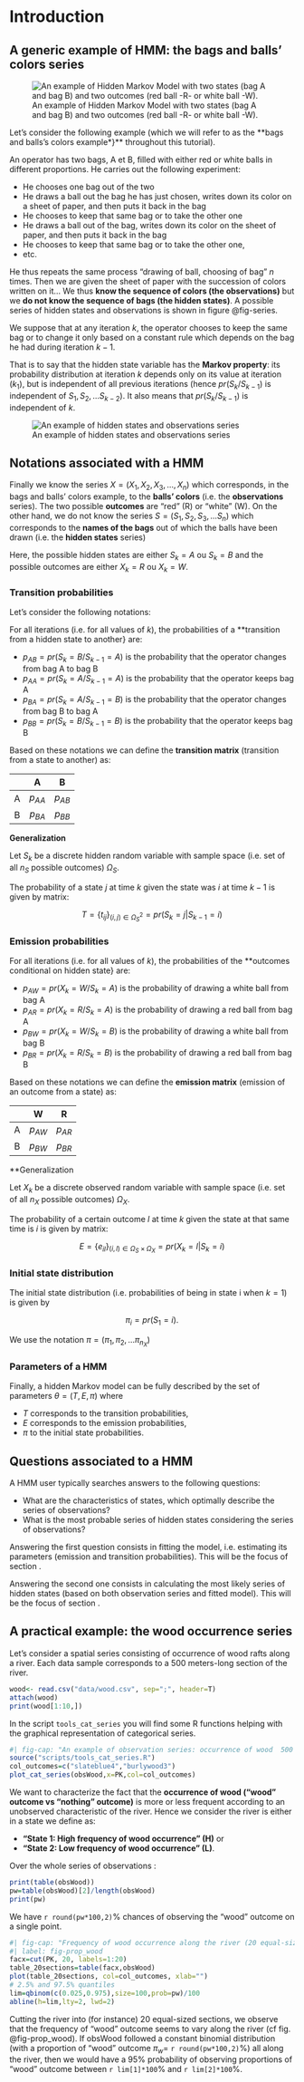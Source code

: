 # Introduction

## A generic example of HMM: the bags and balls' colors series

![An example of Hidden Markov Model with two states (bag A and bag B) and two outcomes (red ball -R- or white ball -W).](img/operator_and_states.png)

Let's consider the following example (which we will refer to as the **bags and balls's colors example*}** throughout this tutorial).

An operator has two bags, A et B, filled with either red or white balls in different proportions. He carries out the following experiment:

- He chooses one bag out of the two
- He draws a ball out the bag he has just chosen, writes down its color on a sheet of paper, and then puts it back in the bag
- He chooses to keep that same bag or to take the other one
- He draws a ball out of the bag, writes down its color on the sheet of paper, and then puts it back in the bag
- He chooses to keep that same bag or to take the other one,
- etc.

He thus repeats the same process "drawing of ball, choosing of bag" $n$ times. Then we are given the sheet of paper with the succession of colors written on it... We thus **know the sequence of colors (the observations)** but we **do not know the sequence of bags (the hidden states)**. A possible series of hidden states and observations is shown in figure @fig-series.

We suppose that at any iteration $k$, the operator chooses to keep the same bag or to change it only based on a constant rule which depends on the bag he had during iteration $k-1$.

That is to say that the hidden state variable has the **Markov property**: its probability distribution at iteration $k$ depends only on its value at iteration $(k_1)$, but is independent of all previous iterations (hence $pr(S_k/S_{k-1})$ is independent of $S_1,S_2,...S_{k-2}$). It also means that $pr(S_k/S_{k-1})$ is independent of $k$.

![An example of hidden states and observations series](img/hiddenstates_and_observations_series.png){#fig-series}

## Notations associated with a HMM

Finally we know the series $X=(X_1,X_2,X_3,...,X_n)$ which corresponds, in the bags and balls' colors example, to the **balls' colors** (i.e. the **observations** series). The two possible **outcomes** are "red"  (R) or "white" (W). On the other hand, we do not know the series $S=(S_1,S_2,S_3,...S_n)$ which corresponds to the **names of the bags** out of which the balls have been drawn (i.e. the **hidden states** series)

Here, the possible hidden states are either $S_k=A$ ou $S_k=B$ and the possible outcomes are either $X_k=R$ ou $X_k=W$.

### Transition probabilities

Let's consider the following notations:

For all iterations (i.e. for all values of $k$), the probabilities of a **transition from a hidden state to another} are:

- $p_{AB}=pr(S_k=B/S_{k-1}=A)$ is the probability that the operator changes from bag A to bag B
- $p_{AA}=pr(S_k=A/S_{k-1}=A)$ is the probability that the operator keeps bag A
- $p_{BA}=pr(S_k=A/S_{k-1}=B)$ is the probability that the operator changes from bag B to bag A
- $p_{BB}=pr(S_k=B/S_{k-1}=B)$ is the probability that the operator keeps bag B

Based on these notations we can define the **transition matrix** (transition from a state to another) as:

|     |    A   |    B  |
|:---:|:------:|:------:|
|  A  |$p_{AA}$|$p_{AB}$|
|  B  |$p_{BA}$|$p_{BB}$|

**Generalization**

Let $S_k$ be a discrete hidden random variable with sample space (i.e. set of all $n_S$ possible outcomes) $\Omega_S$.

The probability of a state $j$ at time $k$ given the state was $i$ at time $k-1$ is given by matrix:

$$
T=\{t_{ij}\}_{(i,j)\in \Omega_S^2}=pr(S_k=j|S_{k-1}=i)
$$

### Emission probabilities

For all iterations (i.e. for all values of $k$), the probabilities of the **outcomes conditional on hidden state} are:

- $p_{AW}=pr(X_k=W/S_k=A)$ is the probability of drawing a white ball from bag A
- $p_{AR}=pr(X_k=R/S_k=A)$ is the probability of drawing a red ball from bag A
- $p_{BW}=pr(X_k=W/S_k=B)$ is the probability of drawing a white ball from bag B
- $p_{BR}=pr(X_k=R/S_k=B)$ is the probability of drawing a red ball from bag B

Based on these notations we can define the **emission matrix** (emission of an outcome from a state) as:


|     |    W   |    R   |
|:---:|:------:|:------:|
|  A  |$p_{AW}$|$p_{AR}$|
|  B  |$p_{BW}$|$p_{BR}$|

**Generalization

Let $X_k$ be a discrete observed random variable with sample space (i.e. set of all $n_X$ possible outcomes) $\Omega_X$.

The probability of a certain outcome $l$ at time $k$ given the state at that same time is $i$ is given by matrix:

$$
E=\{e_{il}\}_{(i,l)\in \Omega_S\times\Omega_X}=pr(X_k=l|S_k=i)
$$

### Initial state distribution

The initial state distribution (i.e. probabilities of being in state i when $k=1$) is given by

$$
\pi_i=pr(S_1 = i).
$$

We use the notation $\pi=(\pi_1,\pi_2,...\pi_{n_X})$

### Parameters of a HMM

Finally, a hidden Markov model can be fully described by the set of parameters $\theta = (T,E,\pi)$ where

- $T$ corresponds to the transition probabilities,
- $E$ corresponds to the emission probabilities, 
- $\pi$ to the initial state probabilities.

## Questions associated to a HMM

A HMM user typically searches answers to the following questions:

- What are the characteristics of states, which optimally describe the series of observations? 
- What is the most probable series of hidden states considering the series of observations?

Answering the first question consists in fitting the model, i.e. estimating its parameters (emission and transition probabilities). This will be the focus of section \ref{baumwelch}.

Answering the second one consists in calculating the most likely series of hidden states (based on both observation series and fitted model). This will be the focus of section \ref{viterbi}.

## A practical example: the wood occurrence series

Let's consider a spatial series consisting of occurrence of wood rafts along a river. Each data sample corresponds to a 500 meters-long section of the river.

```r
wood<- read.csv("data/wood.csv", sep=";", header=T)
attach(wood)
print(wood[1:10,])
```

In the script `tools_cat_series` you will find some R functions helping with the graphical representation of categorical series. 

```r
#| fig-cap: "An example of observation series: occurrence of wood  500 meter-long sections of the river." 
source("scripts/tools_cat_series.R")
col_outcomes=c("slateblue4","burlywood3")
plot_cat_series(obsWood,x=PK,col=col_outcomes)
```

We want to characterize the fact that the **occurrence of wood ("wood" outcome vs "nothing" outcome)** is more or less frequent according to an unobserved characteristic of the river. Hence we consider the river is either in a state we define as:

- **"State 1: High frequency of wood occurrence" (H)** or 
- **"State 2: Low frequency of wood occurrence" (L)**.


Over the whole series of observations :

```r
print(table(obsWood))
pw=table(obsWood)[2]/length(obsWood)
print(pw)
```

We have `r round(pw*100,2)`% chances of observing the "wood" outcome on a single point.

```r
#| fig-cap: "Frequency of wood occurrence along the river (20 equal-sized sections). The horizontal dotted lines correspond to the quantiles of order 2.5% and 97.5% of the observed proportion under the hypothesis of a contant value $\\pi_w$ along the river."
#| label: fig-prop_wood
facx=cut(PK, 20, labels=1:20) 
table_20sections=table(facx,obsWood)
plot(table_20sections, col=col_outcomes, xlab="")
# 2.5% and 97.5% quantiles
lim=qbinom(c(0.025,0.975),size=100,prob=pw)/100
abline(h=lim,lty=2, lwd=2)
```

Cutting the river into (for instance) 20 equal-sized sections, we observe that the frequency of "wood" outcome seems to vary along the river (cf fig. @fig-prop_wood). If obsWood followed a constant binomial distribution (with a proportion of "wood" outcome $\pi_w=$ `r round(pw*100,2)`%) all along the river, then we would have a 95% probability of observing proportions of "wood" outcome between `r lim[1]*100`% and `r lim[2]*100`%.
